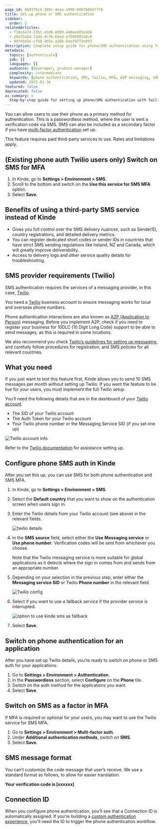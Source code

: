 ```yaml
---
page_id: 8b9376c4-308c-4eaa-a990-606fb8bbf770
title: Set up phone or SMS authentication
sidebar:
  order: 5
relatedArticles:
  - f18a5a74-23b3-43d8-8db9-440ee485e4d4
  - 26e55a64-13dd-4c7b-b9ad-e7595903ddc8
  - 90f45d2e-cf59-4b5e-a26b-6dafd772e893
description: Complete setup guide for phone/SMS authentication using Twilio, including configuration, MFA integration, and message formatting.
metadata:
  topics: [authenticate]
  sdk: []
  languages: []
  audience: [developer, product-manager]
  complexity: intermediate
  keywords: [phone authentication, SMS, Twilio, MFA, A2P messaging, 10DLC, verification code]
  updated: 2025-01-16
featured: false
deprecated: false
ai-summary: >
  Step-by-step guide for setting up phone/SMS authentication with Twilio integration, including MFA configuration and message formatting.
---
```


You can allow users to use their phone as a primary method for authentication. This is a passwordless method, where the user is sent a verification code via SMS. SMS can also be included as a secondary factor if you have [multi-factor authentication](/authenticate/multi-factor-auth/about-multi-factor-authentication/) set up. 

<Aside>

This feature requires paid third-party services to use. Rates and limitations apply.

</Aside>

## (Existing phone auth Twilio users only) Switch on SMS for MFA

1. In Kinde, go to **Settings > Environment > SMS**.
2. Scroll to the bottom and switch on the **Use this service for SMS MFA** option.
3. Select **Save**.

## Benefits of using a third-party SMS service instead of Kinde

- Gives you full control over the SMS delivery nuances, such as SenderID, country registrations, and detailed delivery metrics. 
- You can register dedicated short codes or sender IDs in countries that have strict SMS sending regulations like Ireland, NZ and Canada, which will greatly improve deliverability.
- Access to delivery logs and other service quality details for troubleshooting.

## SMS provider requirements (Twilio)

SMS authentication requires the services of a messaging provider, in this case, [Twilio](https://www.twilio.com/en-us).

You need a [Twilio](https://www.twilio.com/en-us) business account to ensure messaging works for local and overseas phone numbers.

Phone authentication interactions are also known as [A2P (Application to Person)](https://www.twilio.com/docs/glossary/what-a2p-sms-application-person-messaging) messaging. Before you implement A2P, check if you need to register your business for 10DLC (10 Digit Long Code) support to be able to send messages, as this is required in some locations.

We also recommend you check [Twilio’s guidelines for setting up messaging](https://www.twilio.com/en-us/guidelines/sms), and carefully follow procedures for registration, and SMS policies for all relevant countries.

## What you need

<Aside>

If you just want to test this feature first, Kinde allows you to send 10 SMS messages per month without setting up Twilio. If you want the feature to be live for your users, you must implement the full Twilio setup.

</Aside>

You’ll need the following details that are in the dashboard of your [Twilio account](https://www.twilio.com/en-us).

- The SID of your Twilio account
- The Auth Token for your Twilio account
- Your Twilio phone number or the Messaging Service SID (if you set one up)

![Twilio account info](https://imagedelivery.net/skPPZTHzSlcslvHjesZQcQ/1da93a0a-9fd3-437f-5357-be90f3f3c200/public)

Refer to the [Twilio documentation](https://www.twilio.com/docs/messaging/services/tutorials/send-messages-with-messaging-services) for assistance setting up.

## Configure phone SMS auth in Kinde

After you set this up, you can use SMS for both phone authentication and SMS MFA.

1. In Kinde, go to **Settings > Environment > SMS**.
2. Select the **Default country** that you want to show on the authentication screen when users sign in.
3. Enter the Twilio details from your Twilio account (see above) in the relevant fields.

   ![twilio details](https://imagedelivery.net/skPPZTHzSlcslvHjesZQcQ/4c857ff9-ff87-44ea-a488-3e2b511caf00/public)
 
4. In the **SMS source** field, select either the **Use** **Messaging service** or **Use phone number**. Verification codes will be sent from whichever you choose.

   <Aside>

   Note that the Twilio messaging service is more suitable for global applications as it detects where the sign in comes from and sends from an appropriate number.

   </Aside>

5. Depending on your selection in the previous step, enter either the **Messaging service SID** or Twilio **Phone number** in the relevant field.

   ![Twilio config](https://imagedelivery.net/skPPZTHzSlcslvHjesZQcQ/749a80bc-d6b7-40b0-950a-650c7775b900/public)

6. Select if you want to use a fallback service if the provider service is interrupted.

   ![option to use kinde sms as fallback](https://imagedelivery.net/skPPZTHzSlcslvHjesZQcQ/9bdd2ef1-c308-4307-c84e-bc8ffdbfe200/public)

7. Select **Save**.

## Switch on phone authentication for an application

After you have set up Twilio details, you’re ready to switch on phone or SMS auth for your applications.

1. Go to **Settings > Environment > Authentication**.
2. In the **Passwordless** section, select **Configure** on the **Phone** tile.
3. Switch on the auth method for the applications you want.
4. Select **Save**.

## Switch on SMS as a factor in MFA

If MFA is required or optional for your users, you may want to use the Twilio service for SMS MFA.

1. Go to **Settings > Environment > Multi-factor auth**.
2. Under **Additional authentication methods**, switch on **SMS**.
3. Select **Save**.

## SMS message format

You can’t customize the code message that user’s receive. We use a standard format as follows, to allow for easier translation.

**Your verification code is [xxxxxx]**

## Connection ID

When you configure phone authentication, you’ll see that a Connection ID is automatically assigned. If you’re building a [custom authentication experience](/authenticate/custom-configurations/custom-authentication-pages/), you’ll need the ID to trigger the phone authentication workflow.

